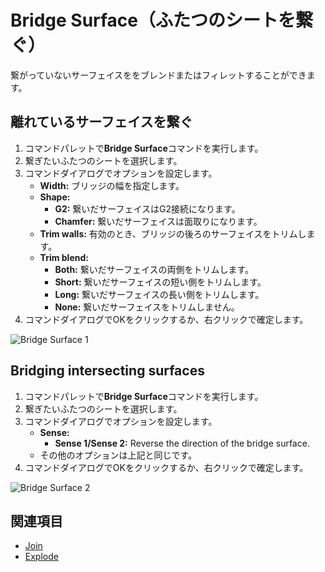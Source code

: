 
# Bridge Surface（ふたつのシートを繋ぐ）

<Reference shortcut="" command="Bridge Surface" button="" />

繋がっていないサーフェイスををブレンドまたはフィレットすることができます。

## 離れているサーフェイスを繋ぐ

1. コマンドパレットで**Bridge Surface**コマンドを実行します。
2. 繋ぎたいふたつのシートを選択します。
3. コマンドダイアログでオプションを設定します。
    - **Width:** ブリッジの幅を指定します。
    - **Shape:** 
        - **G2:** 繋いだサーフェイスはG2接続になります。
        - **Chamfer:** 繋いだサーフェイスは面取りになります。
    - **Trim walls:** 有効のとき、ブリッジの後ろのサーフェイスをトリムします。
    - **Trim blend:** 
        - **Both:** 繋いだサーフェイスの両側をトリムします。
        - **Short:** 繋いだサーフェイスの短い側をトリムします。
        - **Long:** 繋いだサーフェイスの長い側をトリムします。
        - **None:** 繋いだサーフェイスをトリムしません。
4. コマンドダイアログでOKをクリックするか、右クリックで確定します。

![Bridge Surface 1](/img/bridge-surface-1.gif)

## Bridging intersecting surfaces

1. コマンドパレットで**Bridge Surface**コマンドを実行します。
2. 繋ぎたいふたつのシートを選択します。
3. コマンドダイアログでオプションを設定します。
    - **Sense:** 
        - **Sense 1/Sense 2:** Reverse the direction of the bridge surface.
    - その他のオプションは上記と同じです。
4. コマンドダイアログでOKをクリックするか、右クリックで確定します。

![Bridge Surface 2](/img/bridge-surface-2.gif)

## 関連項目
- [Join](./join)
- [Explode](./explode)




